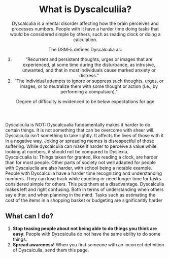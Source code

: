 <Meta
  title="What is Dyscalculiia? - Neurodiversity Wiki"
  description="Learn about what it means to have Dyscalculiia"
  social="/social/dyscalculia.jpg"
/>

<PreviewBanner googleDocUrl="https://docs.google.com/document/d/1MQaXdcVT7UOjDLM-NuLacpMpulG-sDJbMjja7dKKfq4/edit?usp=sharing" />

<Header>

# What is Dyscalculiia?

Dyscalculia is a mental disorder affecting how the brain perceives and processes numbers. People with it have a harder time doing tasks that would be considered simple by others, such as reading clock or doing a calculation.

The DSM-5 defines Dyscalculia as:

<Definition>
<DefinitionItem summary="A problem with mathematic that occurs within 3 to 6 percent of the population">

1. “Recurrent and persistent thoughts, urges or images that are experienced, at some time during the disturbance, as intrusive, unwanted, and that in most individuals cause marked anxiety or distress.”
2. “The individual attempts to ignore or suppress such thoughts, urges, or images, or to neutralize them with some thought or action (i.e., by performing a compulsion).”

</DefinitionItem>
<DefinitionItem summary="That it is under studied">

Degree of difficulty is evidenced to be below expectations for age

</DefinitionItem>
</Definition>

</Header>

<Box>
<div>
<IconHeading url="/icons/cross.svg" alt="Cross icon">Dyscalculia is NOT:</IconHeading>

<Definition>
<DefinitionItem summary="Being lazy">
Dyscalcualia fundamentally makes it harder to do certain things. It is not something that can be overcome with sheer will.
</DefinitionItem>
<DefinitionItem summary="A joke or meme">
Dyscalculia isn't something to take lightly. It affects the lives of those with it in a negative way. Joking or spreading memes is disrespectful of those suffering.
</DefinitionItem>
<DefinitionItem summary="“Math dyslexia”">
While dyscalculia can make it harder to perceive a value while looking at numbers, it should not be compared to Dyslexia. 
</DefinitionItem>
</Definition>
</div>

<div>
<IconHeading url="/icons/check.svg" alt="Check icon">Dyscalcualia is:</IconHeading>

<Definition>
<DefinitionItem summary="Frustrating">
Things taken for granted, like reading a clock, are harder than for most people. Other parts of society not well adapted for people with Dyscaluclia are also harder, with school being a notable example.
</DefinitionItem>
<DefinitionItem summary="Making it harder to do math">
People with Dyscalculia have a harder time recognizing and understanding numbers. They can lose track while counting or need longer time for tasks considered simple for others. This puts them at a disadvantage.
</DefinitionItem>
<DefinitionItem summary="Making it harder to determine between left and right">
Dyscalculia makes left and right confusing. Both in terms of understanding when others say either, and when planning in the mind.
</DefinitionItem>
<DefinitionItem summary="Making budgeting and money harder">
Tasks such as estimating the cost of the items in a shopping basket or budgeting are significantly harder
</DefinitionItem>

</Definition>
</div>

</Box>

<Section>

## What can I do?

1. **Stop teasing people about not being able to do things you think are easy.** People with Dyscalculia do not have the same ability to do some things.
2. **Spread awareness!** When you find someone with an incorrect definition of Dyscalculia, send them this page.

</Section>
